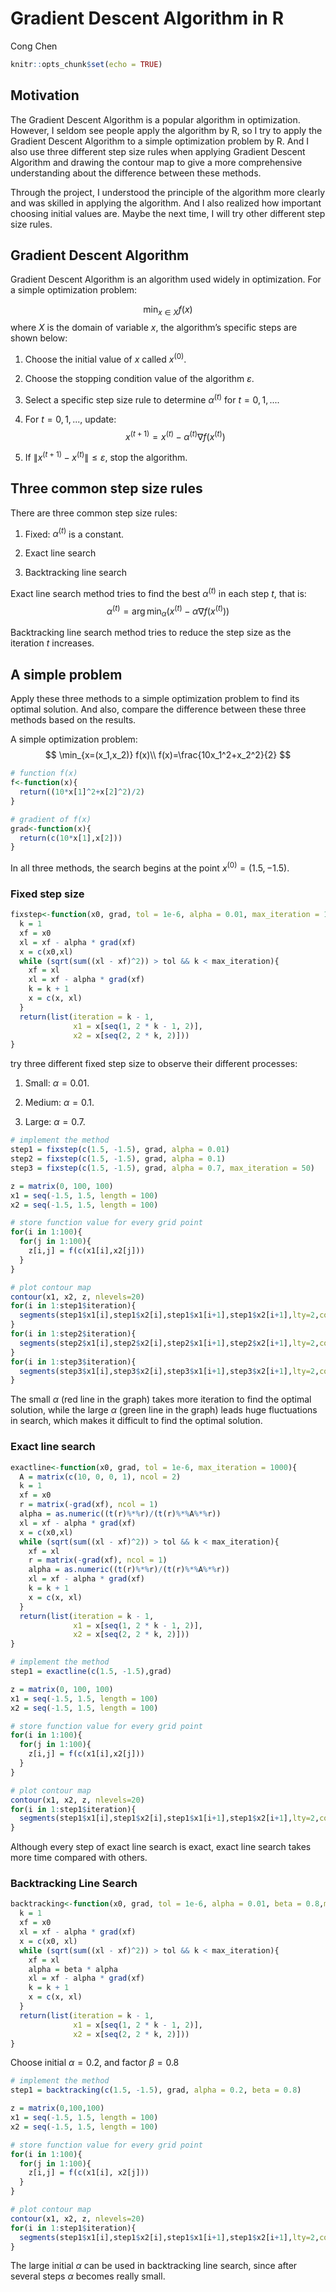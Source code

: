# Gradient Descent Algorithm in R

Cong Chen

```{r , include=FALSE}
knitr::opts_chunk$set(echo = TRUE)
```

## Motivation

The Gradient Descent Algorithm is a popular algorithm in optimization. However, I seldom see people apply the algorithm by R, so I try to apply the Gradient Descent Algorithm to a simple optimization problem by R. And I also use three different step size rules when applying Gradient Descent Algorithm and drawing the contour map to give a more comprehensive understanding about the difference between these methods.

Through the project, I understood the principle of the algorithm more clearly and was skilled in applying the algorithm. And I also realized how important choosing initial values are. Maybe the next time, I will try other different step size rules.

## Gradient Descent Algorithm

Gradient Descent Algorithm is an algorithm used widely in optimization. For a simple optimization problem:

$$
\min_{x\in X}f(x)
$$
where $X$ is the domain of variable $x$, the algorithm's specific steps are shown below:

1. Choose the initial value of $x$ called $x^{(0)}$.

2. Choose the stopping condition value of the algorithm $\varepsilon$.

3. Select a specific step size rule to determine $\alpha^{(t)}$ for $t=0,1,...$.

4. For $t=0,1,...$, update:
$$
x^{(t+1)}=x^{(t)}-\alpha^{(t)}\nabla f(x^{(t)})
$$
5. If $\lVert x^{(t+1)}-x^{(t)} \rVert\leq \varepsilon$, stop the algorithm. 

## Three common step size rules

There are three common step size rules:

1. Fixed: $\alpha^{(t)}$ is a constant.

2. Exact line search

3. Backtracking line search

Exact line search method tries to find the best $\alpha^{(t)}$ in each step $t$, that is:
$$
\alpha^{(t)}=\arg\min_{\alpha} (x^{(t)}-\alpha\nabla f(x^{(t)}))
$$


Backtracking line search method tries to reduce the step size as the iteration $t$ increases.

## A simple problem

Apply these three methods to a simple optimization problem to find its optimal solution. And also, compare the difference between these three methods based on the results.

A simple optimization problem:
$$
\min_{x=(x_1,x_2)} f(x)\\
f(x)=\frac{10x_1^2+x_2^2}{2}
$$
```{r function}
# function f(x)
f<-function(x){
  return((10*x[1]^2+x[2]^2)/2)
}

# gradient of f(x)
grad<-function(x){
  return(c(10*x[1],x[2]))
}
```

In all three methods, the search begins at the point $x^{(0)}=(1.5,-1.5)$.

### Fixed step size

```{r fixed}
fixstep<-function(x0, grad, tol = 1e-6, alpha = 0.01, max_iteration = 1000){
  k = 1
  xf = x0
  xl = xf - alpha * grad(xf)
  x = c(x0,xl)
  while (sqrt(sum((xl - xf)^2)) > tol && k < max_iteration){
    xf = xl
    xl = xf - alpha * grad(xf)
    k = k + 1
    x = c(x, xl)
  }
  return(list(iteration = k - 1, 
              x1 = x[seq(1, 2 * k - 1, 2)],
              x2 = x[seq(2, 2 * k, 2)]))
}
```
try three different fixed step size to observe their different processes:

1. Small: $\alpha = 0.01$.

2. Medium: $\alpha = 0.1$.

3. Large: $\alpha = 0.7$.
```{r plot contour for fixed step}
# implement the method
step1 = fixstep(c(1.5, -1.5), grad, alpha = 0.01)
step2 = fixstep(c(1.5, -1.5), grad, alpha = 0.1)
step3 = fixstep(c(1.5, -1.5), grad, alpha = 0.7, max_iteration = 50)

z = matrix(0, 100, 100)
x1 = seq(-1.5, 1.5, length = 100)
x2 = seq(-1.5, 1.5, length = 100)

# store function value for every grid point
for(i in 1:100){
  for(j in 1:100){
    z[i,j] = f(c(x1[i],x2[j]))
  }
}

# plot contour map
contour(x1, x2, z, nlevels=20)
for(i in 1:step1$iteration){
  segments(step1$x1[i],step1$x2[i],step1$x1[i+1],step1$x2[i+1],lty=2,col='red')
}
for(i in 1:step2$iteration){
  segments(step2$x1[i],step2$x2[i],step2$x1[i+1],step2$x2[i+1],lty=2,col='blue')
}
for(i in 1:step3$iteration){
  segments(step3$x1[i],step3$x2[i],step3$x1[i+1],step3$x2[i+1],lty=2,col='green')
}
```

The small $\alpha$ (red line in the graph) takes more iteration to find the optimal solution, while the large $\alpha$ (green line in the graph) leads huge fluctuations in search, which makes it difficult to find the optimal solution.

### Exact line search

```{r exact line search}
exactline<-function(x0, grad, tol = 1e-6, max_iteration = 1000){
  A = matrix(c(10, 0, 0, 1), ncol = 2)
  k = 1
  xf = x0
  r = matrix(-grad(xf), ncol = 1)
  alpha = as.numeric((t(r)%*%r)/(t(r)%*%A%*%r))
  xl = xf - alpha * grad(xf)
  x = c(x0,xl)
  while (sqrt(sum((xl - xf)^2)) > tol && k < max_iteration){
    xf = xl
    r = matrix(-grad(xf), ncol = 1)
    alpha = as.numeric((t(r)%*%r)/(t(r)%*%A%*%r))
    xl = xf - alpha * grad(xf)
    k = k + 1
    x = c(x, xl)
  }
  return(list(iteration = k - 1,
              x1 = x[seq(1, 2 * k - 1, 2)],
              x2 = x[seq(2, 2 * k, 2)]))
}
```


```{r plot contour for exact line search}
# implement the method
step1 = exactline(c(1.5, -1.5),grad)

z = matrix(0, 100, 100)
x1 = seq(-1.5, 1.5, length = 100)
x2 = seq(-1.5, 1.5, length = 100)

# store function value for every grid point
for(i in 1:100){
  for(j in 1:100){
    z[i,j] = f(c(x1[i],x2[j]))
  }
}

# plot contour map
contour(x1, x2, z, nlevels=20)
for(i in 1:step1$iteration){
  segments(step1$x1[i],step1$x2[i],step1$x1[i+1],step1$x2[i+1],lty=2,col='red')
}
```

Although every step of exact line search is exact, exact line search takes more time compared with others.

### Backtracking Line Search

```{r backtracking line search}
backtracking<-function(x0, grad, tol = 1e-6, alpha = 0.01, beta = 0.8,max_iteration = 1000){
  k = 1
  xf = x0
  xl = xf - alpha * grad(xf)
  x = c(x0, xl)
  while (sqrt(sum((xl - xf)^2)) > tol && k < max_iteration){
    xf = xl
    alpha = beta * alpha
    xl = xf - alpha * grad(xf)
    k = k + 1
    x = c(x, xl)
  }
  return(list(iteration = k - 1,
              x1 = x[seq(1, 2 * k - 1, 2)],
              x2 = x[seq(2, 2 * k, 2)]))
}
```
Choose initial $\alpha = 0.2$, and factor $\beta = 0.8$
```{r plot}
# implement the method
step1 = backtracking(c(1.5, -1.5), grad, alpha = 0.2, beta = 0.8)

z = matrix(0,100,100)
x1 = seq(-1.5, 1.5, length = 100)
x2 = seq(-1.5, 1.5, length = 100)

# store function value for every grid point
for(i in 1:100){
  for(j in 1:100){
    z[i,j] = f(c(x1[i], x2[j]))
  }
}

# plot contour map
contour(x1, x2, z, nlevels=20)
for(i in 1:step1$iteration){
  segments(step1$x1[i],step1$x2[i],step1$x1[i+1],step1$x2[i+1],lty=2,col='red')
}
```

The large initial $\alpha$ can be used in backtracking line search, since after several steps $\alpha$ becomes really small.